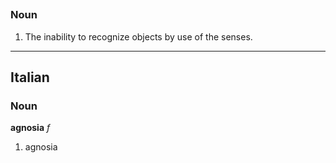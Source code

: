 {{wikipedia}}
=={{En}}==
===Noun===
#The inability to recognize objects by use of the senses.

----

==Italian==
===Noun===
'''agnosia''' ''f''

# agnosia